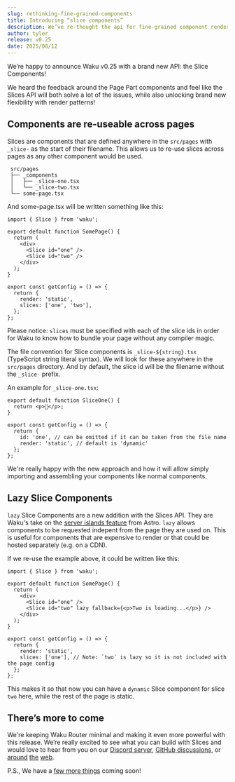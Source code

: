 ```yaml
---
slug: rethinking-fine-grained-components
title: Introducing “slice components”
description: We’ve re-thought the api for fine-grained component rendering.
author: tyler
release: v0.25
date: 2025/08/12
---
```


We’re happy to announce Waku v0.25 with a brand new API: the Slice Components!

We heard the feedback around the Page Part components and feel like the Slices API will both solve a lot of the issues, while also unlocking brand new flexibility with render patterns!

## Components are re-useable across pages

Slices are components that are defined anywhere in the `src/pages` with `_slice-` as the start of their filename. This allows us to re-use slices across pages as any other component would be used.

```
 src/pages
 ├── _components
 │   ├── _slice-one.tsx
 │   └── _slice-two.tsx
 └── some-page.tsx
```

And some-page.tsx will be written something like this:

```tsx
import { Slice } from 'waku';

export default function SomePage() {
  return (
    <div>
      <Slice id="one" />
      <Slice id="two" />
    </div>
  );
}

export const getConfig = () => {
  return {
    render: 'static',
    slices: ['one', 'two'],
  };
};
```

Please notice: `slices` must be specified with each of the slice ids in order for Waku to know how to bundle your page without any compiler magic.

The file convention for Slice components is `_slice-${string}.tsx` (TypeScript string literal syntax). We will look for these anywhere in the `src/pages` directory. And by default, the slice id will be the filename without the `_slice-` prefix.

An example for `_slice-one.tsx`:

```tsx
export default function SliceOne() {
  return <p>🍕</p>;
}

export const getConfig = () => {
  return {
    id: 'one', // can be omitted if it can be taken from the file name
    render: 'static', // default is 'dynamic'
  };
};
```

We're really happy with the new approach and how it will allow simply importing and assembling your components like normal components.

## Lazy Slice Components

`lazy` Slice Components are a new addition with the Slices API. They are Waku's take on the [server islands feature](https://astro.build/blog/astro-4120/) from Astro. `lazy` allows components to be requested indepent from the page they are used on. This is useful for components that are expensive to render or that could be hosted separately (e.g. on a CDN).

If we re-use the example above, it could be written like this:

```tsx
import { Slice } from 'waku';

export default function SomePage() {
  return (
    <div>
      <Slice id="one" />
      <Slice id="two" lazy fallback={<p>Two is loading...</p>} />
    </div>
  );
}

export const getConfig = () => {
  return {
    render: 'static',
    slices: ['one'], // Note: `two` is lazy so it is not included with the page config
  };
};
```

This makes it so that now you can have a `dynamic` Slice component for slice `two` here, while the rest of the page is static.

## There’s more to come

We're keeping Waku Router minimal and making it even more powerful with this release. We’re really excited to see what you can build with Slices and would love to hear from you on our [Discord server](https://discord.gg/MrQdmzd), [GitHub discussions](https://github.com/wakujs/waku/discussions), or [around](https://x.com/wakujs) [the](https://bsky.app/profile/daishikato.com) [web](https://fosstodon.org/@daishi).

P.S., We have a [few more things](https://github.com/wakujs/waku/issues/24) coming soon!
